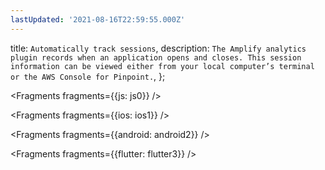 ```yaml
---
lastUpdated: '2021-08-16T22:59:55.000Z'
---
```

  title: `Automatically track sessions`,
  description: `The Amplify analytics plugin records when an application opens and closes. This session information can be viewed either from your local computer’s terminal or the AWS Console for Pinpoint.`,
};


<Fragments fragments={{js: js0}} />


<Fragments fragments={{ios: ios1}} />


<Fragments fragments={{android: android2}} />


<Fragments fragments={{flutter: flutter3}} />
